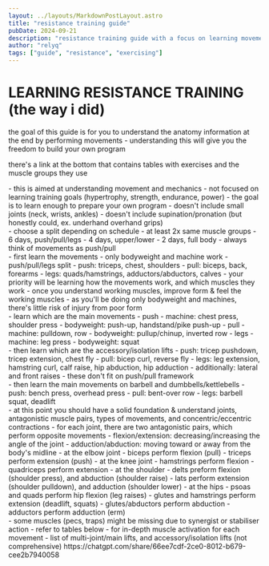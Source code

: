 ```yaml
---
layout: ../layouts/MarkdownPostLayout.astro
title: "resistance training guide"
pubDate: 2024-09-21
description: "resistance training guide with a focus on learning movements and building your own program"
author: "relyq"
tags: ["guide", "resistance", "exercising"]
---
```


# LEARNING RESISTANCE TRAINING (the way i did)
the goal of this guide is for you to understand the anatomy information at the end by performing movements - understanding this will give you the freedom to build your own program

there's a link at the bottom that contains tables with exercises and the muscle groups they use

<div>
- this is aimed at understanding movement and mechanics
  - not focused on learning training goals (hypertrophy, strength, endurance, power)
- the goal is to learn enough to prepare your own program
- doesn't include small joints (neck, wrists, ankles)
- doesn't include supination/pronation (but honestly could, ex. underhand overhand grips)
</div>

<div>
- choose a split depending on schedule
  - at least 2x same muscle groups
  - 6 days, push/pull/legs
  - 4 days, upper/lower
  - 2 days, full body
- always think of movements as push/pull
</div>

<div>
- first learn the movements
  - only bodyweight and machine work
  - push/pull/legs split
    - push: triceps, chest, shoulders
    - pull: biceps, back, forearms
    - legs: quads/hamstrings, adductors/abductors, calves
  - your priority will be learning how the movements work, and which muscles they work
  - once you understand working muscles, improve form & feel the working muscles
  - as you'll be doing only bodyweight and machines, there's little risk of injury from poor form
</div>

<div>
- learn which are the main movements
  - push
    - machine: chest press, shoulder press
    - bodyweight: push-up, handstand/pike push-up
  - pull
    - machine: pulldown, row
    - bodyweight: pullup/chinup, inverted row
  - legs
    - machine: leg press
    - bodyweight: squat
</div>

<div>
- then learn which are the accessory/isolation lifts
  - push: tricep pushdown, tricep extension, chest fly
  - pull: bicep curl, reverse fly
  - legs: leg extension, hamstring curl, calf raise, hip abduction, hip adduction
  - additionally: lateral and front raises
    - these don't fit on push/pull framework
</div>

<div>
- then learn the main movements on barbell and dumbbells/kettlebells
  - push: bench press, overhead press
  - pull: bent-over row
  - legs: barbell squat, deadlift
</div>

<div>
- at this point you should have a solid foundation & understand joints, antagonistic muscle pairs, types of movements, and concentric/eccentric contractions
  - for each joint, there are two antagonistic pairs, which perform opposite movements
    - flexion/extension: decreasing/increasing the angle of the joint
    - adduction/abduction: moving toward or away from the body's midline
  - at the elbow joint
    - biceps perform flexion (pull)
    - triceps perform extension (push)
  - at the knee joint
    - hamstrings perform flexion
    - quadriceps perform extension
  - at the shoulder
    - delts preform flexion (shoulder press), and abduction (shoulder raise)
    - lats perform extension (shoulder pulldown), and adduction (shoulder lower)
  - at the hips
    - psoas and quads perform hip flexion (leg raises)
    - glutes and hamstrings perform extension (deadlift, squats)
    - glutes/abductors perform abduction
    - adductors perform adduction (erm)
</div>

<div>
- some muscles (pecs, traps) might be missing due to synergist or stabiliser action
- refer to tables below 
  - for in-depth muscle activation for each movement
  - list of multi-joint/main lifts, and accessory/isolation lifts (not comprehensive) https://chatgpt.com/share/66ee7cdf-2ce0-8012-b679-cee2b7940058
</div>